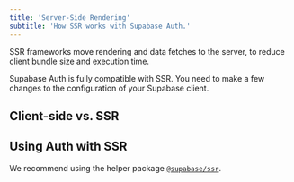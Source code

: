 ```yaml
---
title: 'Server-Side Rendering'
subtitle: 'How SSR works with Supabase Auth.'
---
```


SSR frameworks move rendering and data fetches to the server, to reduce client bundle size and execution time.

Supabase Auth is fully compatible with SSR. You need to make a few changes to the configuration of your Supabase client.

## Client-side vs. SSR

## Using Auth with SSR

We recommend using the helper package [`@supabase/ssr`](https://www.npmjs.com/package/@supabase/ssr).
